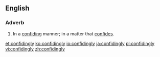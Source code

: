 ==English==

===Adverb===
{{en-adv}}

# In a [[confiding]] manner; in a matter that [[confide]]s.

[[et:confidingly]]
[[ko:confidingly]]
[[io:confidingly]]
[[ja:confidingly]]
[[pl:confidingly]]
[[vi:confidingly]]
[[zh:confidingly]]